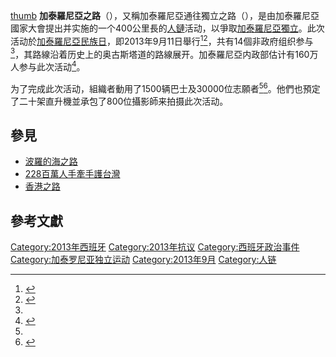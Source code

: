 {{Infobox civil conflict
| title        = 加泰羅尼亞之路
| partof       =
| image        = [[File:Tram_235_de_la_via_catalana_per_la_independència_(section_235_of_the_Catalan_Way_towards_independence).JPG|250px]]
| caption      = 人鏈的其中一段，攝於[[塔拉戈納|塔拉戈納]]的八月街（Augusta Street）
| date         =  2013年9月11日
| place        = [[加泰羅尼亞|加泰羅尼亞]]
| coordinates  =
| causes       =
| goals        = 爭取[[加泰羅尼亞獨立運動|加泰羅尼亞獨立]]
| methods      = [[示威|示威]]
| status       =
| result       =
| side1        =
| side2        =
| side3        =
| leadfigures1 =
| leadfigures2 =
| leadfigures3 =
| howmany1     = 160万
| howmany2     =
| howmany3     =
| casualties1  =
| casualties2  =
| casualties3  =
| casualties_label =
| notes            =
}}
[[圖像:Via_catalana.svg|thumb]]
'''加泰羅尼亞之路'''（{{lang-ca|''Via Catalana''}}），又稱加泰羅尼亞通往獨立之路（{{lang|ca|''Via Catalana cap a la Independència''}}），是由加泰羅尼亞國家大會提出并实施的一个400公里長的[[人鏈|人鏈]]活动，以爭取[[加泰羅尼亞獨立運動|加泰羅尼亞獨立]]。此次活动於[[加泰羅尼亞民族日|加泰羅尼亞民族日]]，即2013年9月11日舉行<ref name=wsj>{{cite news|last=Moffett|first=Matt|title=Catalan Separatists to Link for Independence Cause|url=http://online.wsj.com/article/SB10001424127887324324404579041122800860290?mg=reno64-wsj.html?dsk=y|newspaper=[[Wall_Street_Journal|Wall Street Journal]]|date=5 September 2013|accessdate=2020-10-02|archive-date=2013-09-21|archive-url=https://web.archive.org/web/20130921060813/http://online.wsj.com/article/SB10001424127887324324404579041122800860290?mg=reno64-wsj.html%3Fdsk%3Dy|dead-url=no}}</ref><ref name=reuters>{{cite news|last=Toyer|first=Julien|title=Pragmatism may guide politicians as Catalonian separatism flares again|url=http://www.reuters.com/article/2013/09/09/us-spain-catalonia-idUSBRE9880H320130909|agency=Reuters|accessdate=2013-09-14|archive-date=2013-09-14|archive-url=https://web.archive.org/web/20130914044106/http://www.reuters.com/article/2013/09/09/us-spain-catalonia-idUSBRE9880H320130909|dead-url=no}}</ref>，共有14個非政府组织参与<ref name=wsj />，其路線沿着历史上的奥古斯塔道的路線展开。加泰羅尼亞内政部估计有160万人参与此次活动<ref>{{cite news|title=More than 1 million Catalans form human chain to promote their bid to break away from Spain|url=https://www.washingtonpost.com/world/europe/catalans-in-favor-of-breaking-away-from-spain-form-huge-human-chain-to-advertise-their-cause/2013/09/11/0ce45f06-1afa-11e3-80ac-96205cacb45a_story.html|newspaper=The Washington Post|date=11 September 2013|agency=Associated Press|archiveurl=https://web.archive.org/web/20130912142306/https://www.washingtonpost.com/world/europe/catalans-in-favor-of-breaking-away-from-spain-form-huge-human-chain-to-advertise-their-cause/2013/09/11/0ce45f06-1afa-11e3-80ac-96205cacb45a_story.html|archivedate=2013-09-12|accessdate=2019-08-24|dead-url=no}}</ref>。

为了完成此次活动，組織者動用了1500辆巴士及30000位志願者<ref name=wsj /><ref>{{cite news|title=Human chain for Catalan independence organized|url=http://www.worldbulletin.net/?aType=haber&ArticleID=117138|newspaper=World Bulletin|date=6 September 2013|accessdate=2013-09-14|archive-date=2013-11-09|archive-url=https://web.archive.org/web/20131109113955/http://www.worldbulletin.net/?aType=haber&ArticleID=117138|dead-url=no}}</ref>。他們也預定了二十架直升機並承包了800位攝影師来拍摄此次活动。

== 參見 ==
*[[波羅的海之路|波羅的海之路]]
*[[228百萬人手牽手護台灣|228百萬人手牽手護台灣]]
*[[香港之路|香港之路]]

== 參考文獻 ==
{{reflist|30em}}

[[Category:2013年西班牙|Category:2013年西班牙]]
[[Category:2013年抗议|Category:2013年抗议]]
[[Category:西班牙政治事件|Category:西班牙政治事件]]
[[Category:加泰罗尼亚独立运动|Category:加泰罗尼亚独立运动]]
[[Category:2013年9月|Category:2013年9月]]
[[Category:人链|Category:人链]]